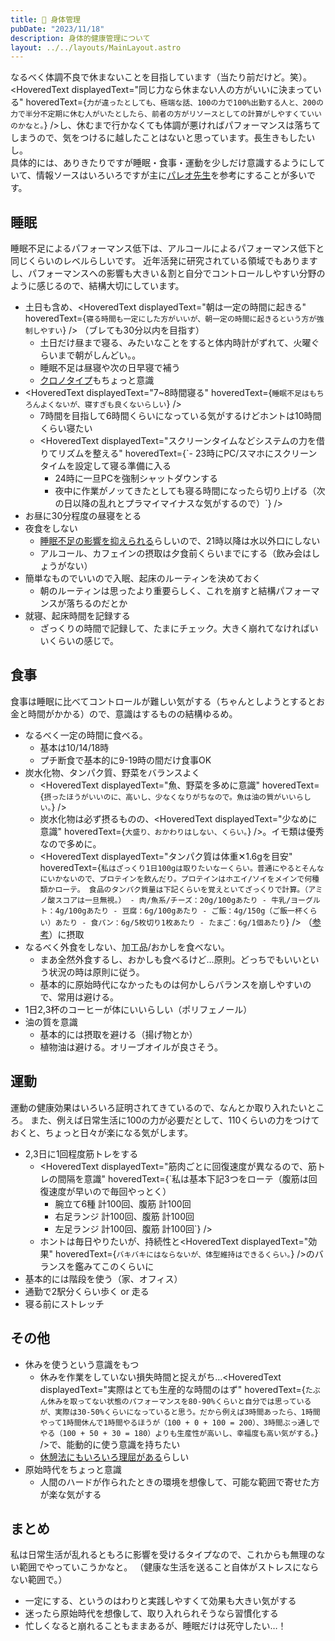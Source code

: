 ```yaml
---
title: 💪 身体管理
pubDate: "2023/11/18"
description: 身体的健康管理について
layout: ../../layouts/MainLayout.astro
---
```



なるべく体調不良で休まないことを目指しています（当たり前だけど。笑）。<br />
<HoveredText displayedText="同じ力なら休まない人の方がいいに決まっている"
  hoveredText={`力が違ったとしても、極端な話、100の力で100%出勤する人と、200の力で半分不定期に休む人がいたとしたら、前者の方がリソースとしての計算がしやすくていいのかなと。`} />し、休むまで行かなくても体調が悪ければパフォーマンスは落ちてしまうので、気をつけるに越したことはないと思っています。長生きもしたいし。<br />
具体的には、ありきたりですが睡眠・食事・運動を少しだけ意識するようにしていて、情報ソースはいろいろですが主に[パレオ先生](https://yuchrszk.blogspot.com)を参考にすることが多いです。

## 睡眠

睡眠不足によるパフォーマンス低下は、アルコールによるパフォーマンス低下と同じくらいのレベルらしいです。
近年活発に研究されている領域でもありますし、パフォーマンスへの影響も大きい＆割と自分でコントロールしやすい分野のように感じるので、結構大切にしています。

- 土日も含め、<HoveredText displayedText="朝は一定の時間に起きる" hoveredText={`寝る時間も一定にした方がいいが、朝一定の時間に起きるという方が強制しやすい`} /> （ブレても30分以内を目指す）
  - 土日だけ昼まで寝る、みたいなことをすると体内時計がずれて、火曜ぐらいまで朝がしんどい。。
  - 睡眠不足は昼寝や次の日早寝で補う
  - [クロノタイプ](https://yuchrszk.blogspot.com/p/chrono.html)もちょっと意識
- <HoveredText displayedText="7~8時間寝る" hoveredText={`睡眠不足はもちろんよくないが、寝すぎも良くないらしい`} />
  - 7時間を目指して6時間くらいになっている気がするけどホントは10時間くらい寝たい
  - <HoveredText displayedText="スクリーンタイムなどシステムの力を借りてリズムを整える" hoveredText={`- 23時にPC/スマホにスクリーンタイムを設定して寝る準備に入る
    - 24時に一旦PCを強制シャットダウンする
    - 夜中に作業がノッてきたとしても寝る時間になったら切り上げる（次の日以降の乱れとプラマイマイナスな気がするので）`} />
- お昼に30分程度の昼寝をとる
- 夜食をしない
  - [睡眠不足の影響を抑えられる](https://yuchrszk.blogspot.com/2015/06/blog-post_31.html)らしいので、21時以降は水以外口にしない
  - アルコール、カフェインの摂取は夕食前くらいまでにする（飲み会はしょうがない）
- 簡単なものでいいので入眠、起床のルーティンを決めておく
  - 朝のルーティンは思ったより重要らしく、これを崩すと結構パフォーマンスが落ちるのだとか
- 就寝、起床時間を記録する
  - ざっくりの時間で記録して、たまにチェック。大きく崩れてなければいいくらいの感じで。

## 食事

食事は睡眠に比べてコントロールが難しい気がする（ちゃんとしようとするとお金と時間がかかる）ので、意識はするものの結構ゆるめ。

- なるべく一定の時間に食べる。
  - 基本は10/14/18時
  - プチ断食で基本的に9-19時の間だけ食事OK
- 炭水化物、タンパク質、野菜をバランスよく
  - <HoveredText displayedText="魚、野菜を多めに意識" hoveredText={`摂ったほうがいいのに、高いし、少なくなりがちなので。魚は油の質がいいらしい。`} />
  - 炭水化物は必ず摂るものの、<HoveredText displayedText="少なめに意識" hoveredText={`大盛り、おかわりはしない、くらい。`} />。イモ類は優秀なので多めに。
  - <HoveredText displayedText="タンパク質は体重✕1.6gを目安" hoveredText={`私はざっくり1日100gは取りたいなーくらい。普通にやるとそんなにいかないので、プロテインを飲んだり。プロテインはホエイ/ソイをメインで何種類かローテ。
        食品のタンパク質量は下記くらいを覚えといてざっくりで計算。（アミノ酸スコアは一旦無視。）
        - 肉/魚系/チーズ：20g/100gあたり
        - 牛乳/ヨーグルト：4g/100gあたり
        - 豆腐：6g/100gあたり
        - ご飯：4g/150g（ご飯一杯くらい）あたり
        - 食パン：6g/5枚切り1枚あたり
        - たまご：6g/1個あたり`} /> （[参考](https://yuchrszk.blogspot.com/2023/11/blog-post_10.html)）に摂取
- なるべく外食をしない、加工品/おかしを食べない。
  - まあ全然外食するし、おかしも食べるけど…原則。どっちでもいいという状況の時は原則に従う。
  - 基本的に原始時代になかったものは何かしらバランスを崩しやすいので、常用は避ける。
- 1日2,3杯のコーヒーが体にいいらしい（ポリフェノール）
- 油の質を意識
  - 基本的には摂取を避ける（揚げ物とか）
  - 植物油は避ける。オリーブオイルが良さそう。

## 運動

運動の健康効果はいろいろ証明されてきているので、なんとか取り入れたいところ。
また、例えば日常生活に100の力が必要だとして、110くらいの力をつけておくと、ちょっと日々が楽になる気がします。

- 2,3日に1回程度筋トレをする
  - <HoveredText displayedText="筋肉ごとに回復速度が異なるので、筋トレの間隔を意識" hoveredText={`私は基本下記3つをローテ（腹筋は回復速度が早いので毎回やっとく）
    - 腕立て6種 計100回、腹筋 計100回
    - 右足ランジ 計100回、腹筋 計100回
    - 左足ランジ 計100回、腹筋 計100回`} />
  - ホントは毎日やりたいが、持続性と<HoveredText displayedText="効果" hoveredText={`バキバキにはならないが、体型維持はできるくらい。`} />のバランスを鑑みてこのくらいに
- 基本的には階段を使う（家、オフィス）
- 通勤で2駅分くらい歩く or 走る
- 寝る前にストレッチ

## その他

- 休みを使うという意識をもつ
  - 休みを作業をしていない損失時間と捉えがち…<HoveredText displayedText="実際はとても生産的な時間のはず" hoveredText={`たぶん休みを取ってない状態のパフォーマンスを80-90%くらいと自分では思っているが、実際は30-50%くらいになっていると思う。だから例えば3時間あったら、1時間やって1時間休んで1時間やるほうが（100 + 0 + 100 = 200）、3時間ぶっ通しでやる（100 + 50 + 30 = 180）よりも生産性が高いし、幸福度も高い気がする。`} />で、能動的に使う意識を持ちたい
  - [休憩法にもいろいろ理屈がある](https://yuchrszk.blogspot.com/2016/03/blog-post_24.html)らしい
- 原始時代をちょっと意識
  - 人間のハードが作られたときの環境を想像して、可能な範囲で寄せた方が楽な気がする

## まとめ

私は日常生活が乱れるともろに影響を受けるタイプなので、これからも無理のない範囲でやっていこうかなと。
（健康な生活を送ること自体がストレスにならない範囲で。）

- 一定にする、というのはわりと実践しやすくて効果も大きい気がする
- 迷ったら原始時代を想像して、取り入れられそうなら習慣化する
- 忙しくなると崩れることもままあるが、睡眠だけは死守したい…！
